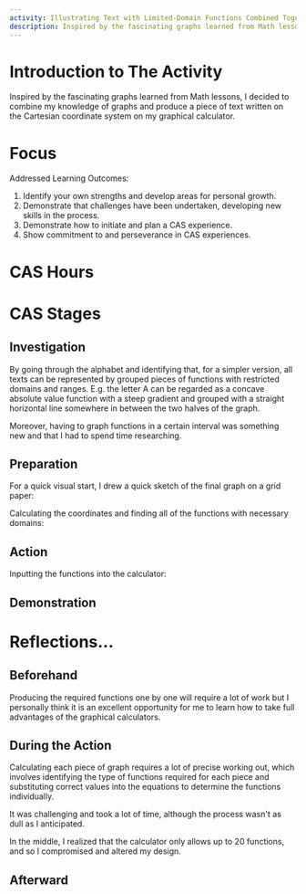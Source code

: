 ```yaml
---
activity: Illustrating Text with Limited-Domain Functions Combined Together
description: Inspired by the fascinating graphs learned from Math lessons, I decided to combine my knowledge of graphs and produce a piece of text written on the Cartesian coordinate system on my graphical calculator.
---
```


# Introduction to The Activity

Inspired by the fascinating graphs learned from Math lessons, I decided to combine my knowledge of graphs and produce a piece of text written on the Cartesian coordinate system on my graphical calculator.

# Focus

Addressed Learning Outcomes:

1. Identify your own strengths and develop areas for personal growth.
2. Demonstrate that challenges have been undertaken, developing new skills in the process.
3. Demonstrate how to initiate and plan a CAS experience.
4. Show commitment to and perseverance in CAS experiences.

# CAS Hours

<CASStrandsHours creativityHours={2} activityHours={2} serviceHours={0} />

# CAS Stages

## Investigation

By going through the alphabet and identifying that, for a simpler version, all texts can be represented by grouped pieces of functions with restricted domains and ranges. E.g. the letter A can be regarded as a concave absolute value function with a steep gradient and grouped with a straight horizontal line somewhere in between the two halves of the graph.

Moreover, having to graph functions in a certain interval was something new and that I had to spend time researching.

## Preparation

For a quick visual start, I drew a quick sketch of the final graph on a grid paper:

<SizedImage
  alt="Prep"
  src="https://raw.githubusercontent.com/timthedev07/my-website/dev/assets/cas-evidence/mathisfuncalculator/prep.jpg"
  width="672"
  height="504"
/>

Calculating the coordinates and finding all of the functions with necessary domains:

## Action

Inputting the functions into the calculator:

<SizedImage
  alt=""
  src="https://raw.githubusercontent.com/timthedev07/my-website/dev/assets/cas-evidence/mathisfuncalculator/functions_demo.jpg"
  height="504"
  width="378"
/>

## Demonstration

# Reflections...

## Beforehand

Producing the required functions one by one will require a lot of work but I personally think it is an excellent opportunity for me to learn how to take full advantages of the graphical calculators.

## During the Action

Calculating each piece of graph requires a lot of precise working out, which involves identifying the type of functions required for each piece and substituting correct values into the equations to determine the functions individually.

It was challenging and took a lot of time, although the process wasn't as dull as I anticipated.

In the middle, I realized that the calculator only allows up to 20 functions, and so I compromised and altered my design.

## Afterward
